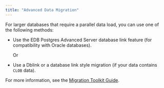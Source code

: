 ```yaml
---
title: "Advanced Data Migration"
---
```


<div id="mp_advanced_data_migration" class="registered_link"></div>

For larger databases that require a parallel data load, you can use one of the following methods:

-   Use the EDB Postgres Advanced Server database link feature (for compatibility with Oracle databases).

    Or

-   Use a Dblink or a database link style migration (if your data contains `CLOB` data).

For more information, see the [Migration Toolkit Guide](/migration_toolkit/latest/).
